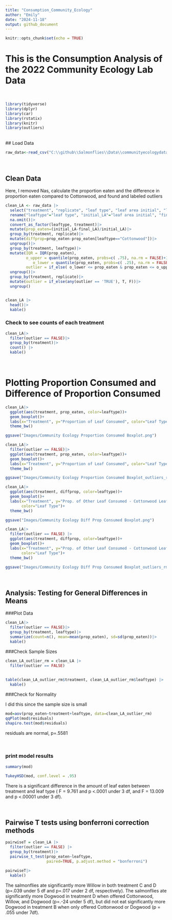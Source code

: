 ```yaml
---
title: "Consumption_Community_Ecology"
author: "Emily"
date: "2024-11-18"
output: github_document
---
```


```r
knitr::opts_chunk$set(echo = TRUE)
```

# This is the Consumption Analysis of the 2022 Community Ecology Lab Data 

<br>

```r
library(tidyverse)
library(dplyr)
library(car)
library(rstatix)
library(knitr)
library(outliers)
```

<br>
## Load Data 

```r
raw_data<-read_csv("C:\\github\\Salmonflies\\Data\\communityecologydata_2022.csv", n_max=84)

```
<br>

## Clean Data 

Here, I removed Nas, calculate the proportion eaten and the difference in proportion eaten compared to Cottonwood, and found and labeled outliers

```r
clean_LA <- raw_data |>
  select("treatment", "replicate", "leaf type", "leaf area initial", "leaf area final" )|>
  rename("leaftype"="leaf type", "initial_LA"="leaf area initial", "final_LA"="leaf area final")|>
  na.omit()|>
  convert_as_factor(leaftype, treatment)|>
  mutate(prop_eaten=(initial_LA-final_LA)/initial_LA)|>
  group_by(treatment, replicate)|>
  mutate(diffprop=prop_eaten-prop_eaten[leaftype=="Cottonwood"])|>
  ungroup()|>
  group_by(treatment, leaftype)|>
  mutate(IQR = IQR(prop_eaten), 
         o_upper = quantile(prop_eaten, probs=c( .75), na.rm = FALSE)+1.5*IQR,  
            o_lower = quantile(prop_eaten, probs=c( .25), na.rm = FALSE)-1.5*IQR, 
         outlier = if_else( o_lower <= prop_eaten & prop_eaten <= o_upper, F,T))|>
  ungroup()|>
  group_by(treatment, replicate)|>
  mutate(outlier = if_else(any(outlier == 'TRUE'), T, F))|>
  ungroup()


clean_LA |>
  head()|>
  kable()
```




### Check to see counts of each treatment

```r
clean_LA|>
  filter(outlier == FALSE)|>
  group_by(treatment)|>
  count() |>
  kable()
```

<br>

# Plotting Proportion Consumed and Difference of Proportion Consumed 

```r
clean_LA|>
  ggplot(aes(treatment, prop_eaten, color=leaftype))+
  geom_boxplot()+
  labs(x="Treatment", y="Proportion of Leaf Consumed", color="Leaf Type")+
  theme_bw()

ggsave("Images/Community Ecology Proportion Consumed Boxplot.png")

clean_LA|>
  filter(outlier == FALSE)|>
  ggplot(aes(treatment, prop_eaten, color=leaftype))+
  geom_boxplot()+
  labs(x="Treatment", y="Proportion of Leaf Consumed", color="Leaf Type")+
  theme_bw()

ggsave("Images/Community Ecology Proportion Consumed Boxplot_outliers_rm.png")

```

```r
clean_LA|>
  ggplot(aes(treatment, diffprop, color=leaftype))+
  geom_boxplot()+
  labs(x="Treatment", y="Prop. of Other Leaf Consumed - Cottonwood Leaf Consumed", 
       color="Leaf Type")+
  theme_bw()

ggsave("Images/Community Ecology Diff Prop Consumed Boxplot.png")

clean_LA|> 
  filter(outlier == FALSE) |>
  ggplot(aes(treatment, diffprop, color=leaftype))+
  geom_boxplot()+
  labs(x="Treatment", y="Prop. of Other Leaf Consumed - Cottonwood Leaf Consumed", 
       color="Leaf Type")+
  theme_bw()

ggsave("Images/Community Ecology Diff Prop Consumed Boxplot_outliers_rm.png")
```

<br>


## Analysis: Testing for General Differences in Means



###Plot Data 

```r
clean_LA|>
  filter(outlier == FALSE)|>
  group_by(treatment, leaftype)|>
  summarize(count=n(), mean=mean(prop_eaten), sd=sd(prop_eaten))|>
  kable()
```



###Check Sample Sizes

```r
clean_LA_outlier_rm = clean_LA |>
  filter(outlier == FALSE)
  
  
table(clean_LA_outlier_rm$treatment, clean_LA_outlier_rm$leaftype) |>
  kable()
```

###Check for Normality

I did this since the sample size is small
```r
mod=aov(prop_eaten~treatment+leaftype, data=clean_LA_outlier_rm)
qqPlot(mod$residuals)
shapiro.test(mod$residuals) 
```

residuals are normal, p=.5581

<br>

### print model results 
```r
summary(mod)

TukeyHSD(mod, conf.level = .95)
```

There is a significant difference in the amount of leaf eaten between treatment and leaf type ( F = 9.761 and p <.0001 under 3 df, and F = 13.009 and p <.00001 under 3 df). 

<br>

## Pairwise T tests using bonferroni correction methods 
```r
pairwiseT = clean_LA |>
  filter(outlier == FALSE) |>
  group_by(treatment)|>
  pairwise_t_test(prop_eaten~leaftype, 
                  paired=TRUE, p.adjust.method = "bonferroni")

pairwiseT|>
  kable()
```

The salmonflies ate significantly more Willow in both treatment C and D (p=.039 under 5 df and p=.017 under 2 df, respectively). The salmonflies ate significantly more Dogwood in treatment D when offered Cottonwood, Willow, and Dogwood (p=.-24 under 5 df), but did not eat significantly more Dogwood in treatment B when only offered Cottonwood or Dogwood (p = .055 under 7df).


